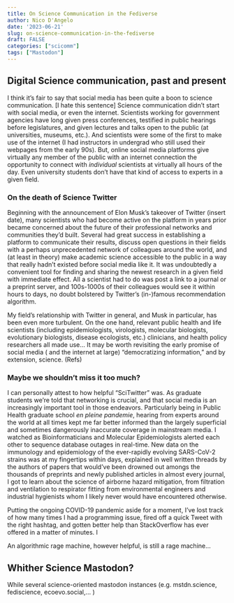 ```yaml
---
title: On Science Communication in the Fediverse
author: Nico D'Angelo
date: '2023-06-21'
slug: on-science-communication-in-the-fediverse
draft: FALSE
categories: ["scicomm"]
tags: ["Mastodon"]
---
```

## Digital Science communication, past and present

I think it's fair to say that social media has been quite a boon to science communication. [I hate this sentence]
Science communication didn't start with social media, or even the internet. Scientists working for government agencies have long given press conferences, testified in public hearings before legislatures, and given lectures and talks open to the public (at universities, museums, etc.). And scientists were some of the first to make use of the internet (I had instructors in undergrad who still used their webpages from the early 90s). But, online social media platforms give virtually any member of the public with an internet connection the opportunity to connect with *individual* scientists at virtually all hours of the day. Even university students don't have that kind of access to experts in a given field. 

### On the death of Science Twitter

Beginning with the announcement of Elon Musk's takeover of Twitter (insert date), many scientists who had become active on the platform in years prior became concerned about the future of their professional networks and communities they'd built. Several had great success in establishing a platform to communicate their results, discuss open questions in their fields with a perhaps unprecedented network of colleagues around the world, and (at least in theory) make academic science accessible to the public in a way that really hadn't existed before social media like it.  It was undoubtedly a convenient tool for finding and sharing the newest research in a given field with immediate effect. All a scientist had to do was post a link to a journal or a preprint server, and 100s-1000s of their colleagues would see it within hours to days, no doubt bolstered by Twitter's (in-)famous recommendation algorithm.


My field's relationship with Twitter in general, and Musk in particular, has been even more turbulent. On the one hand,  relevant public health  and life scientists (including epidemiologists, virologists, molecular biologists, evolutionary biologists, disease ecologists, etc.) clinicians, and health policy researchers all made use... 
It may be worth revisiting the early promise of social media ( and the internet at large) "democratizing information," and by extension, science. (Refs)

### Maybe we shouldn't miss it too much?

I can personally attest to how helpful "SciTwitter" was. As graduate students we're told that networking is crucial, and that social media is an increasingly important tool in those endeavors. Particularly being in Public Health graduate school *en pleine pandemie*, hearing from experts around the world at all times kept me far better informed than the largely superficial and sometimes dangerously inaccurate coverage in mainstream media. I watched as Bioinformaticians and Molecular Epidemiologists alerted each other to sequence database outages in real-time. New data on the immunology and epidemiology of the ever-rapidly evolving SARS-CoV-2 strains was at my fingertips within days, explained in well written threads by the authors of papers that would've been drowned out amongs the thousands of preprints and newly published articles in almost every journal, I got to learn about the science of airborne hazard mitigation, from filtration and ventilation to respirator fitting from environmental engineers and industrial hygienists  whom I likely never would have encountered otherwise.

Putting the ongoing COVID-19 pandemic aside for a moment, I've lost track of how many times I had a programming issue, fired off a quick Tweet with the right hashtag, and gotten better help than StackOverflow has ever offered in a matter of minutes. I  


An algorithmic rage machine, however helpful, is still a rage machine...

## Whither Science Mastodon?

While several science-oriented mastodon instances (e.g. mstdn.science, fediscience, ecoevo.social,... ) 

